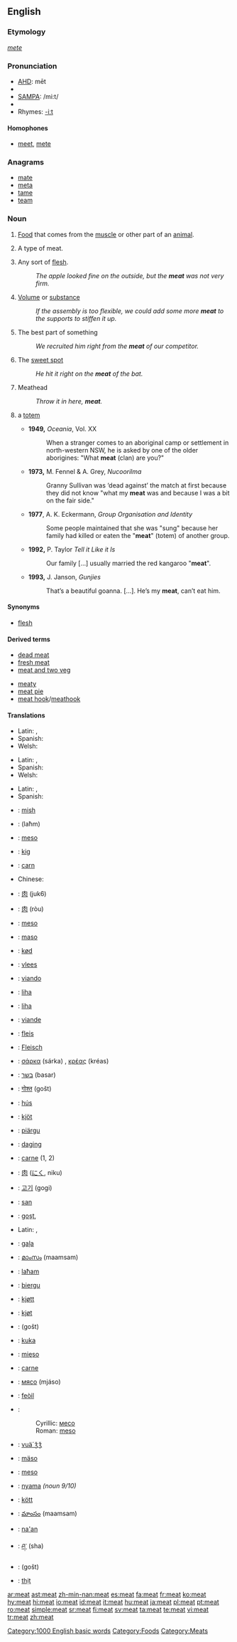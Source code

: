 {{rfc|Translations tables}}
==English==
{{wikipedia}}

===Etymology===
{{OE.}} ''[[mete]]''

===Pronunciation===
*[[w:AHD|AHD]]: mēt
*{{IPA|/miːt/}}
*[[w:SAMPA|SAMPA]]: /mi:t/
*{{audio|en-us-meat.ogg|Audio (US)}}
* Rhymes: [[Rhymes:English:-iːt|-iːt]]

====Homophones====
*[[meet]], [[mete]]

===Anagrams===
*[[mate]]
*[[meta]]
*[[tame]]
*[[team]]

===Noun===
{{en-noun|s|-}}

# {{uncountable}} [[Food]] that comes from the [[muscle]] or other part of an [[animal]].
# {{countable}} A type of meat.
# Any sort of [[flesh]].
#:''The apple looked fine on the outside, but the '''meat''' was not very firm.''
# [[volume|Volume]] or [[substance]]
#:''If the assembly is too flexible, we could add some more '''meat''' to the supports to stiffen it up.''
# {{figurative}} The best part of something
#: ''We recruited him right from the '''meat''' of our competitor.''
# {{baseball}} The [[sweet spot]]
#: ''He hit it right on the '''meat''' of the bat.''
# Meathead
#: ''Throw it in here, '''meat'''.''
# {{context|Australian Aboriginal}} a [[totem]]
#*'''1949,''' ''Oceania'', Vol. XX
#*:When a stranger comes to an aboriginal camp or settlement in north-western NSW, he is asked by one of the older aborigines: "What '''meat''' (clan) are you?"
#*'''1973,''' M. Fennel & A. Grey, ''Nucoorilma''
#*:Granny Sullivan was ‘dead against’ the match at first because they did not know "what my '''meat''' was and because I was a bit on the fair side."
#*'''1977''', A. K. Eckermann, ''Group Organisation and Identity''
#*:Some people maintained that she was "sung" because her family had killed or eaten the "'''meat'''" (totem) of another group.
#*'''1992,''' P. Taylor ''Tell it Like it Is''
#*:Our family […] usually married the red kangaroo "'''meat'''".
#*'''1993,''' J. Janson, ''Gunjies''
#*:That’s a beautiful goanna. […]. He’s my '''meat''', can’t eat him.


====Synonyms====
*[[flesh]]

====Derived terms====
{{rel-top}}
*[[dead meat]]
*[[fresh meat]]
*[[meat and two veg]]
{{rel-mid}}
*[[meaty]]
*[[meat pie]]
*[[meat hook]]/[[meathook]]
{{rel-bottom}}

====Translations====
{{trans-top|food which comes from muscle}}
{{trans-mid}}
* Latin: {{t|la|carnis|f}}, {{t|la|caro|f|alt=carō}}
* Spanish: {{t|es|carne|f}}
* Welsh: {{t|cy|cig|m}}
{{trans-bottom}}

{{trans-top|type of meat}}
{{trans-mid}}
* Latin: {{t|la|carnis|f}}, {{t|la|caro|f|alt=carō}}
* Spanish: {{t|es|carne|f}}
* Welsh: {{t|cy|cig|m}}
{{trans-bottom}}

{{trans-top|any sort of flesh}}
{{trans-mid}}
* Latin: {{t|la|carnis|f}}, {{t|la|caro|f|alt=carō}}
* Spanish: {{t|es|carne|f}}
{{trans-bottom}}

{{trans-top|volume or substance}}
{{trans-mid}}
{{trans-bottom}}

{{trans-top|best part of something}}
{{trans-mid}}
{{trans-bottom}}

{{trans-top|the sweet spot}}
{{trans-mid}}
{{trans-bottom}}

{{trans-top|meathead}}
{{trans-mid}}
{{trans-bottom}}

{{trans-top|totem}}
{{trans-mid}}
{{trans-bottom}}

{{trans-top|translations to be checked}}
*{{ttbc|Albanian}}: [[mish]] {{m}}
*{{ttbc|Arabic}}: {{ARchar|[[لحم]]}} (laħm) {{m}}
*{{ttbc|Bosnian}}: [[meso]] {{n}}
*{{ttbc|Breton}}: [[kig]] {{m}}
*{{ttbc|Catalan}}: [[carn]] {{f}}
*Chinese:
*{{ttbc|Cantonese}}: [[肉]] (juk6)
*{{ttbc|Mandarin}}: [[肉]] (ròu)
*{{ttbc|Croatian}}: [[meso]] {{n}}
*{{ttbc|Czech}}: [[maso]] {{n}}
*{{ttbc|Danish}}: [[kød]]
*{{ttbc|Dutch}}: [[vlees]]
*{{ttbc|Esperanto}}: [[viando]]
*{{ttbc|Estonian}}: [[liha#Estonian|liha]]
*{{ttbc|Finnish}}: [[liha#Finnish|liha]]
*{{ttbc|French}}: [[viande]] {{f}}
*{{ttbc|Frisian}}: [[fleis]]
*{{ttbc|German}}: [[Fleisch]] {{n}}
*{{ttbc|Greek}}: [[σάρκα]] (sárka) {{f}}, [[κρέας]] (kréas) {{n}}
*{{ttbc|Hebrew}}: [[בשר]] (basar)
*{{ttbc|Hindi}}: [[गोश्त]] (gošt)
*{{ttbc|Hungarian}}: [[hús]]
*{{ttbc|Icelandic}}: [[kjöt]]
*{{ttbc|Inari Sami}}: [[piärgu]]
*{{ttbc|Indonesian}}: [[daging]]
*{{ttbc|Italian}}: [[carne]] {{f}} (1, 2)
*{{ttbc|Japanese}}: [[肉]] ([[にく]], niku)
{{trans-mid}}
*{{ttbc|Korean}}: [[고기]] (gogi)
*{{ttbc|Kuna}}: [[san]]
*{{ttbc|Kurdish}}: [[goşt]],{{KUchar|[[گۆشت]]}}
* Latin: {{t|la|carnis|f}}, {{t|la|caro|f|alt=carō}}
*{{ttbc|Latvian}}: [[gaļa]] {{f}}
*{{ttbc|Malayalam}}: [[മാംസം]] (maamsam)
*{{ttbc|Maltese}}: [[laħam]]
*{{ttbc|Northern Sami}}: [[biergu]]
*{{ttbc|Norwegian Bokmål}}: [[kjøtt]] {{n}}
*{{ttbc|Norwegian Nynorsk}}: [[kjøt]]
*{{ttbc|Persian}}: {{FAchar|[[گوشت]]}} (gošt)
*{{ttbc|Pitjantjatjara}}: [[kuka]]
*{{ttbc|Polish}}: [[mięso]] {{n}}
*{{ttbc|Portuguese}}: [[carne]] {{f}}
*{{ttbc|Russian}}: [[мясо]] (mjáso) {{n}}
*{{ttbc|Scottish Gaelic}}: [[feòil]] {{f}}
*{{ttbc|Serbian}}:
*:Cyrillic: [[месо]] {{n}}
*:Roman: [[meso#Serbian|meso]] {{n}}
*{{ttbc|Skolt Sami}}: [[vuä´ǯǯ]]
*{{ttbc|Slovak}}: [[mäso]] {{n}}
*{{ttbc|Slovene}}: [[meso]] {{n}}
*{{ttbc|Swahili}}: [[nyama]] ''(noun 9/10)''
*{{ttbc|Swedish}}: [[kött]] {{n}}
*{{ttbc|Telugu}}: [[మాంసం]] (maamsam)
*{{ttbc|Tetum}}: [[na'an]]
*{{ttbc|Tibetan}}: [[ཤ་]] (sha)
*{{ttbc|Urdu}}: {{URchar|[[گوشت]]}} (gošt)
*{{ttbc|Vietnamese}}: [[thịt]]
{{trans-bottom}}

[[Category:1000 English basic words]]
[[Category:Foods]]
[[Category:Meats]]

[[ar:meat]]
[[ast:meat]]
[[zh-min-nan:meat]]
[[es:meat]]
[[fa:meat]]
[[fr:meat]]
[[ko:meat]]
[[hy:meat]]
[[hi:meat]]
[[io:meat]]
[[id:meat]]
[[it:meat]]
[[hu:meat]]
[[ja:meat]]
[[pl:meat]]
[[pt:meat]]
[[ro:meat]]
[[simple:meat]]
[[sr:meat]]
[[fi:meat]]
[[sv:meat]]
[[ta:meat]]
[[te:meat]]
[[vi:meat]]
[[tr:meat]]
[[zh:meat]]